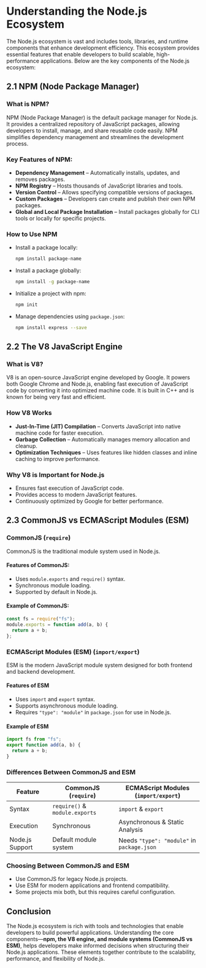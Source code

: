 # Understanding the Node.js Ecosystem

The Node.js ecosystem is vast and includes tools, libraries, and runtime components that enhance development efficiency. This ecosystem provides essential features that enable developers to build scalable, high-performance applications. Below are the key components of the Node.js ecosystem:

## 2.1 NPM (Node Package Manager)

### What is NPM?

NPM (Node Package Manager) is the default package manager for Node.js. It provides a centralized repository of JavaScript packages, allowing developers to install, manage, and share reusable code easily. NPM simplifies dependency management and streamlines the development process.

### Key Features of NPM:

- **Dependency Management** – Automatically installs, updates, and removes packages.
- **NPM Registry** – Hosts thousands of JavaScript libraries and tools.
- **Version Control** – Allows specifying compatible versions of packages.
- **Custom Packages** – Developers can create and publish their own NPM packages.
- **Global and Local Package Installation** – Install packages globally for CLI tools or locally for specific projects.

### How to Use NPM

- Install a package locally:
  ```sh
  npm install package-name
  ```
- Install a package globally:
  ```sh
  npm install -g package-name
  ```
- Initialize a project with npm:
  ```sh
  npm init
  ```
- Manage dependencies using `package.json`:
  ```sh
  npm install express --save
  ```

## 2.2 The V8 JavaScript Engine

### What is V8?

V8 is an open-source JavaScript engine developed by Google. It powers both Google Chrome and Node.js, enabling fast execution of JavaScript code by converting it into optimized machine code. It is built in C++ and is known for being very fast and efficient.

### How V8 Works

- **Just-In-Time (JIT) Compilation** – Converts JavaScript into native machine code for faster execution.
- **Garbage Collection** – Automatically manages memory allocation and cleanup.
- **Optimization Techniques** – Uses features like hidden classes and inline caching to improve performance.

### Why V8 is Important for Node.js

- Ensures fast execution of JavaScript code.
- Provides access to modern JavaScript features.
- Continuously optimized by Google for better performance.

## 2.3 CommonJS vs ECMAScript Modules (ESM)

### CommonJS (`require`)

CommonJS is the traditional module system used in Node.js.

#### Features of CommonJS:

- Uses `module.exports` and `require()` syntax.
- Synchronous module loading.
- Supported by default in Node.js.

#### Example of CommonJS:

```js
const fs = require("fs");
module.exports = function add(a, b) {
  return a + b;
};
```

### ECMAScript Modules (ESM) (`import/export`)

ESM is the modern JavaScript module system designed for both frontend and backend development.

#### Features of ESM

- Uses `import` and `export` syntax.
- Supports asynchronous module loading.
- Requires `"type": "module"` in `package.json` for use in Node.js.

#### Example of ESM

```js
import fs from "fs";
export function add(a, b) {
  return a + b;
}
```

### Differences Between CommonJS and ESM

| Feature         | CommonJS (`require`)           | ECMAScript Modules (`import/export`)       |
| --------------- | ------------------------------ | ------------------------------------------ |
| Syntax          | `require()` & `module.exports` | `import` & `export`                        |
| Execution       | Synchronous                    | Asynchronous & Static Analysis             |
| Node.js Support | Default module system          | Needs `"type": "module"` in `package.json` |

### Choosing Between CommonJS and ESM

- Use CommonJS for legacy Node.js projects.
- Use ESM for modern applications and frontend compatibility.
- Some projects mix both, but this requires careful configuration.

## Conclusion

The Node.js ecosystem is rich with tools and technologies that enable developers to build powerful applications. Understanding the core components—**npm, the V8 engine, and module systems (CommonJS vs ESM)**, helps developers make informed decisions when structuring their Node.js applications. These elements together contribute to the scalability, performance, and flexibility of Node.js.
